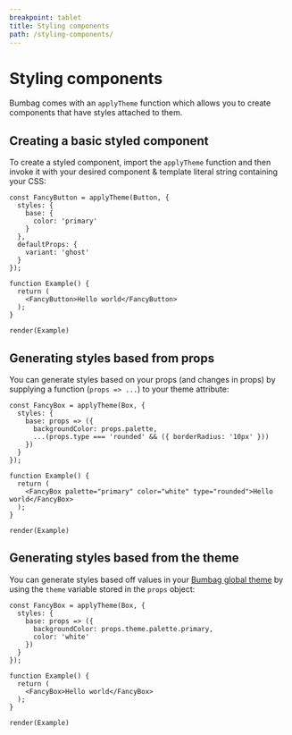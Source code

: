 ```yaml
---
breakpoint: tablet
title: Styling components
path: /styling-components/
---
```


# Styling components

Bumbag comes with an `applyTheme` function which allows you to create components that have styles attached to them.

## Creating a basic styled component

To create a styled component, import the `applyTheme` function and then invoke it with your desired component & template literal string containing your CSS:

```function-live noInline
const FancyButton = applyTheme(Button, {
  styles: {
    base: {
      color: 'primary'
    }
  },
  defaultProps: {
    variant: 'ghost'
  }
});

function Example() {
  return (
    <FancyButton>Hello world</FancyButton>
  );
}

render(Example)
```

## Generating styles based from props

You can generate styles based on your props (and changes in props) by supplying a function (`props => ...`) to your theme attribute:

```function-live noInline
const FancyBox = applyTheme(Box, {
  styles: {
    base: props => ({
      backgroundColor: props.palette,
      ...(props.type === 'rounded' && ({ borderRadius: '10px' }))
    })
  }
});

function Example() {
  return (
    <FancyBox palette="primary" color="white" type="rounded">Hello world</FancyBox>
  );
}

render(Example)
```


## Generating styles based from the theme

You can generate styles based off values in your [Bumbag global theme](/theming) by using the `theme` variable stored in the `props` object:

```function-live noInline
const FancyBox = applyTheme(Box, {
  styles: {
    base: props => ({
      backgroundColor: props.theme.palette.primary,
      color: 'white'
    })
  }
});

function Example() {
  return (
    <FancyBox>Hello world</FancyBox>
  );
}

render(Example)
```
